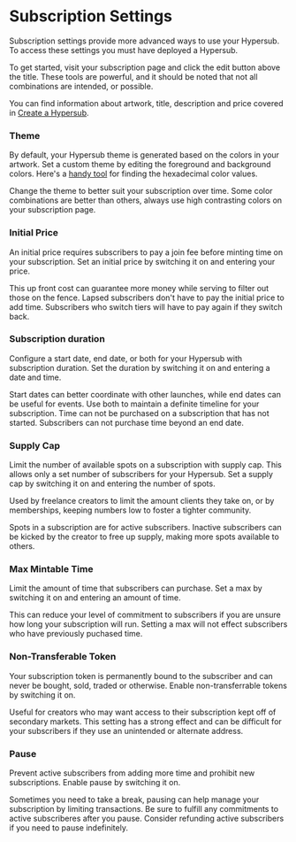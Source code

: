 # Subscription Settings

Subscription settings provide more advanced ways to use your Hypersub. To access these settings you must have deployed a Hypersub.

To get started, visit your subscription page and click the edit button above the title. These tools are powerful, and it should be noted that not all combinations are intended, or possible.

You can find information about artwork, title, description and price covered in [Create a Hypersub](https://docs.withfabric.xyz/hypersub/create).

### Theme

By default, your Hypersub theme is generated based on the colors in your artwork. Set a custom theme by editing the foreground and background colors. Here's a [handy tool](https://g.co/kgs/NdxYFha) for finding the hexadecimal color values.

Change the theme to better suit your subscription over time. Some color combinations are better than others, always use high contrasting colors on your subscription page.

### Initial Price

An initial price requires subscribers to pay a join fee before minting time on your subscription. Set an initial price by switching it on and entering your price.

This up front cost can guarantee more money while serving to filter out those on the fence. Lapsed subscribers don't have to pay the initial price to add time. Subscribers who switch tiers will have to pay again if they switch back.

### Subscription duration

Configure a start date, end date, or both for your Hypersub with subscription duration. Set the duration by switching it on and entering a date and time.

Start dates can better coordinate with other launches, while end dates can be useful for events. Use both to maintain a definite timeline for your subscription. Time can not be purchased on a subscription that has not started. Subscribers can not purchase time beyond an end date.

### Supply Cap

Limit the number of available spots on a subscription with supply cap. This allows only a set number of subscribers for your Hypersub. Set a supply cap by switching it on and entering the number of spots.

Used by freelance creators to limit the amount clients they take on, or by memberships, keeping numbers low to foster a tighter community.

Spots in a subscription are for active subscribers. Inactive subscribers can be kicked by the creator to free up supply, making more spots available to others.

### Max Mintable Time

Limit the amount of time that subscribers can purchase. Set a max by switching it on and entering an amount of time.

This can reduce your level of commitment to subscribers if you are unsure how long your subscription will run. Setting a max will not effect subscribers who have previously puchased time.

### Non-Transferable Token

Your subscription token is permanently bound to the subscriber and can never be bought, sold, traded or otherwise. Enable non-transferrable tokens by switching it on.

Useful for creators who may want access to their subscription kept off of secondary markets. This setting has a strong effect and can be difficult for your subscribers if they use an unintended or alternate address.

### Pause

Prevent active subscribers from adding more time and prohibit new subscriptions. Enable pause by switching it on.

Sometimes you need to take a break, pausing can help manage your subscription by limiting transactions. Be sure to fulfill any commitments to active subscriberes after you pause. Consider refunding active subscribers if you need to pause indefinitely.
